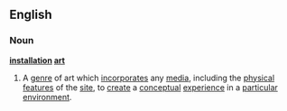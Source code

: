 ==English==
===Noun===
{{wikipedia}}
'''[[installation]] [[art]]'''
#A [[genre]] of art which [[incorporate]]s any [[media]], including the [[physical]] [[feature]]s of the [[site]], to [[create]] a [[conceptual]] [[experience]] in a [[particular]] [[environment]].